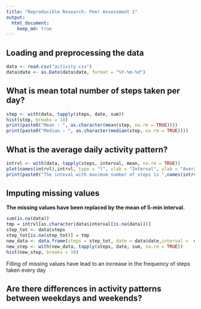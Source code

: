 ```yaml
---
title: "Reproducible Research: Peer Assessment 1"
output: 
  html_document:
    keep_md: true
---
```



## Loading and preprocessing the data
```r
data <- read.csv("activity.csv")
data$date <- as.Date(data$date, format = "%Y-%m-%d")
```
## What is mean total number of steps taken per day?
```r
step <- with(data, tapply(steps, date, sum))
hist(step, breaks = 10)
print(paste0("Mean : ", as.character(mean(step, na.rm = TRUE))))
print(paste0("Median : ", as.character(median(step, na.rm = TRUE))))
```
## What is the average daily activity pattern?
```r
intrvl <- with(data, tapply(steps, interval, mean, na.rm = TRUE))
plot(names(intrvl),intrvl, type = "l", xlab = "Interval", ylab = "Average Steps Taken")
print(paste0("The inteval with maximum number of steps is ",names(intrvl)[which.max(intrvl)]))
```

## Imputing missing values

**The missing values have been replaced by the mean of 5-min interval.**

```r
sum(is.na(data))
tmp = intrvl[as.character(data$interval[is.na(data)])]
step_tot <- data$steps
step_tot[is.na(step_tot)] = tmp
new_data <- data.frame(steps = step_tot, date = data$date,interval =  data$interval)
new_step <- with(new_data, tapply(steps, date, sum, na.rm = TRUE))
hist(new_step, breaks = 10)
```

Filling of missing values have lead to an increase in the frequency of steps taken every day

## Are there differences in activity patterns between weekdays and weekends?
```r

```
